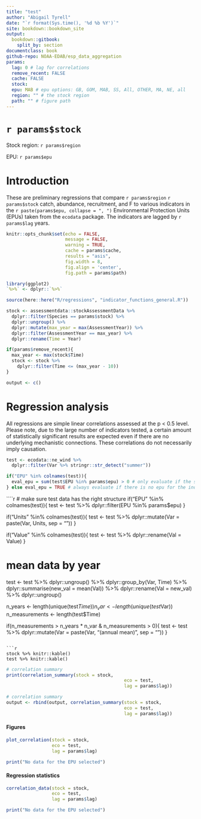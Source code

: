 ```yaml
---
title: "test"
author: "Abigail Tyrell"
date: "`r format(Sys.time(), '%d %b %Y')`"
site: bookdown::bookdown_site
output: 
  bookdown::gitbook:
    split_by: section
documentclass: book
github-repo: NOAA-EDAB/esp_data_aggregation
params:
  lag: 0 # lag for correlations
  remove_recent: FALSE
  cache: FALSE
  stock: 
  epu: MAB # epu options: GB, GOM, MAB, SS, All, OTHER, MA, NE, all 
  region: "" # the stock region
  path: "" # figure path
---
```


# `r params$stock` {-}
Stock region: `r params$region`

EPU: `r params$epu`

# Introduction

These are preliminary regressions that compare `r params$region` `r params$stock` catch, abundance, recruitment, and F to various indicators in the `r paste(params$epu, collapse = ", ")` Environmental Protection Units (EPUs) taken from the `ecodata` package. The indicators are lagged by `r params$lag` years.

```r
knitr::opts_chunk$set(echo = FALSE, 
                      message = FALSE,
                      warning = TRUE, 
                      cache = params$cache,
                      results = "asis",
                      fig.width = 8, 
                      fig.align = 'center',
                      fig.path = params$path)

library(ggplot2)
`%>%` <- dplyr::`%>%`

source(here::here("R/regressions", "indicator_functions_general.R"))

stock <- assessmentdata::stockAssessmentData %>% 
  dplyr::filter(Species == params$stock) %>%
  dplyr::ungroup() %>%
  dplyr::mutate(max_year = max(AssessmentYear)) %>%
  dplyr::filter(AssessmentYear == max_year) %>%
  dplyr::rename(Time = Year)

if(params$remove_recent){
  max_year <- max(stock$Time)
  stock <- stock %>%
    dplyr::filter(Time <= (max_year - 10))
} 

output <- c()

```

# Regression analysis

All regressions are simple linear correlations assessed at the p < 0.5 level. Please note, due to the large number of indicators tested, a certain amount of statistically significant results are expected even if there are no underlying mechanistic connections. These correlations do not necessarily imply causation.

```r
test <- ecodata::ne_wind %>%
  dplyr::filter(Var %>% stringr::str_detect("summer"))
```


```r
if("EPU" %in% colnames(test)){
  eval_epu = sum(test$EPU %in% params$epu) > 0 # only evaluate if the selected epu is in the indicator data set
} else eval_epu = TRUE # always evaluate if there is no epu for the indicator
```

````r
# make sure test data has the right structure 
if("EPU" %in% colnames(test)){
  test <- test %>%
    dplyr::filter(EPU %in% params$epu)
}

if("Units" %in% colnames(test)){
  test <- test %>%
    dplyr::mutate(Var = paste(Var, Units, sep = "\n"))
}

if("Value" %in% colnames(test)){
  test <- test %>%
    dplyr::rename(Val = Value)
}

# mean data by year
test <- test %>%
  dplyr::ungroup() %>%
  dplyr::group_by(Var, Time) %>%
  dplyr::summarise(new_val = mean(Val)) %>%
  dplyr::rename(Val = new_val) %>%
  dplyr::ungroup()

n_years <- length(unique(test$Time))
n_var <- length(unique(test$Var))
n_measurements <- length(test$Time)

if(n_measurements > n_years * n_var &
   n_measurements > 0){
  test <- test %>%
    dplyr::mutate(Var = paste(Var, "(annual mean)", sep = "\n"))
}
```

```r
stock %>% knitr::kable()
test %>% knitr::kable()
```

```r
# correlation summary
print(correlation_summary(stock = stock, 
                                            eco = test, 
                                            lag = params$lag))
```

```r
# correlation summary
output <- rbind(output, correlation_summary(stock = stock, 
                                            eco = test, 
                                            lag = params$lag))
```

#### Figures {-}
```r
plot_correlation(stock = stock, 
                 eco = test, 
                 lag = params$lag)
```

```r
print("No data for the EPU selected")
```

#### Regression statistics {-}
```r
correlation_data(stock = stock, 
                 eco = test, 
                 lag = params$lag)
```

```r
print("No data for the EPU selected")
```
